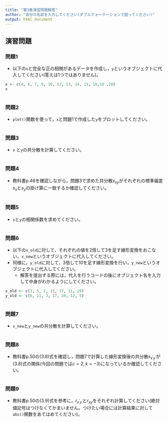 ```yaml
---
title: "第3章演習問題解答"
author: "自分の名前を入力してください(ダブルクォーテーションで囲ってください)" 
output: html_document
---
```


## 演習問題 {-}  

### 問題1  {-}  

- 以下の`x`と完全な正の相関があるデータを作成し，`y`というオブジェクトに代入してください(答えは1つではありません)。  

```r
x <- c(4, 6, 7, 9, 10, 12, 13, 14, 15, 16,18 ,20)
x
```  

```r


```  

### 問題2 {-}  

- `plot()`関数を使って，`x`と問題1で作成した`y`をプロットしてください。  

```r


```  

### 問題3 {-}  

- `x` と`y`の共分散を計算してください。  

```r


```  

### 問題4 {-}  

- 教科書p.46を確認しながら，問題3で求めた共分散$s _{xy}$がそれぞれの標準偏差$s _{x}$と$s _{y}$の掛け算に一致するか確認してください。  

```r


```    

### 問題5 {-}  

- `x`と`y`の相関係数を求めてください。  

```r


```  

### 問題6 {-}  

- 以下の`x_old`に対して，それぞれの値を2倍して3を足す線形変換をおこない，`x_new`というオブジェクトに代入してください。  
- 同様に，`y_old`に対して，3倍して10を足す線形変換を行い，`y_new`というオブジェクトに代入してください。  
  - 解答を提出する際には，代入を行うコードの後にオブジェクト名を入力して中身がわかるようにしてください。  

```r
x_old <- c(3, 5, 2, 11, 17, 21, 20)
y_old <- c(6, 11, 3, 17, 26, 12, 5)
```  

```r


```  

### 問題7 {-}  

- `x_new`と`y_new`の共分散を計算してください。  

```r


```  

### 問題8 {-}  

- 教科書p.50の(3.8)式を確認し，問題7で計算した線形変換後の共分散$s _{x ^{\prime} y ^{\prime}}$が(3.8)式の関係(今回の問題では$c = 2, k = -3$)になっているか確認してください。  

```r


```  

### 問題9 {-}  

- 教科書p.50の(3.9)式を参考に，$r _{x ^{\prime} y ^{\prime}}$と$r _{xy}$をそれぞれ計算してください(絶対値記号はつけなくてかまいません。つけたい場合には計算結果に対して`abs()`関数をあてはめてください)。  

```r



```  


